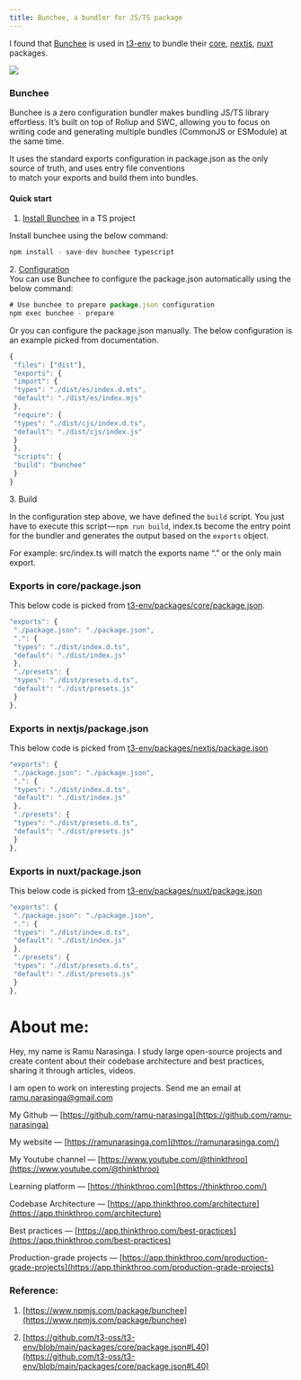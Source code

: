 ```yaml
---
title: Bunchee, a bundler for JS/TS package
---
```


I found that [Bunchee](https://www.npmjs.com/package/bunchee) is used in [t3-env](https://github.com/t3-oss/t3-env/blob/main/packages/core/package.json#L40) to bundle their [core](https://github.com/t3-oss/t3-env/blob/main/packages/core/package.json#L40), [nextjs](https://github.com/t3-oss/t3-env/blob/main/packages/nextjs/package.json), [nuxt](https://github.com/t3-oss/t3-env/blob/main/packages/nuxt/package.json) packages.

![](https://cdn-images-1.medium.com/max/1600/1*zmEZ0GNa4gedmN0qpsdvhg.png)

### Bunchee

Bunchee is a zero configuration bundler makes bundling JS/TS library effortless. It’s built on top of Rollup and SWC, allowing you to focus on writing code and generating multiple bundles (CommonJS or ESModule) at the same time. 

It uses the standard exports configuration in package.json as the only source of truth, and uses entry file conventions   
to match your exports and build them into bundles.

#### Quick start

1. [Install Bunchee](https://www.npmjs.com/package/bunchee#quick-start) in a TS project
    

Install bunchee using the below command:

```js
npm install - save-dev bunchee typescript
```

2\. [Configuration](https://www.npmjs.com/package/bunchee#configuration)  
You can use Bunchee to configure the package.json automatically using the below command:

```js
# Use bunchee to prepare package.json configuration
npm exec bunchee - prepare
```

Or you can configure the package.json manually. The below configuration is an example picked from documentation.

```js
{
 "files": ["dist"],
 "exports": {
 "import": {
 "types": "./dist/es/index.d.mts",
 "default": "./dist/es/index.mjs"
 },
 "require": {
 "types": "./dist/cjs/index.d.ts",
 "default": "./dist/cjs/index.js"
 }
 },
 "scripts": {
 "build": "bunchee"
 }
}
```

3\. Build

In the configuration step above, we have defined the `build` script. You just have to execute this script — `npm run build`, index.ts become the entry point for the bundler and generates the output based on the `exports` object.

For example: src/index.ts will match the exports name “.” or the only main export.

### Exports in core/package.json

This below code is picked from [t3-env/packages/core/package.json](https://github.com/t3-oss/t3-env/blob/main/packages/core/package.json#L13C3-L23C5).

```js
"exports": {
 "./package.json": "./package.json",
 ".": {
 "types": "./dist/index.d.ts",
 "default": "./dist/index.js"
 },
 "./presets": {
 "types": "./dist/presets.d.ts",
 "default": "./dist/presets.js"
 }
},
```

### Exports in nextjs/package.json

This below code is picked from [t3-env/packages/nextjs/package.json](https://github.com/t3-oss/t3-env/blob/main/packages/nextjs/package.json#L13-L23)

```js
"exports": {
 "./package.json": "./package.json",
 ".": {
 "types": "./dist/index.d.ts",
 "default": "./dist/index.js"
 },
 "./presets": {
 "types": "./dist/presets.d.ts",
 "default": "./dist/presets.js"
 }
},
```

### Exports in nuxt/package.json

This below code is picked from [t3-env/packages/nuxt/package.json](https://github.com/t3-oss/t3-env/blob/main/packages/nuxt/package.json)

```js
"exports": {
 "./package.json": "./package.json",
 ".": {
 "types": "./dist/index.d.ts",
 "default": "./dist/index.js"
 },
 "./presets": {
 "types": "./dist/presets.d.ts",
 "default": "./dist/presets.js"
 }
},
```

# **About me:**

Hey, my name is Ramu Narasinga. I study large open-source projects and create content about their codebase architecture and best practices, sharing it through articles, videos.

I am open to work on interesting projects. Send me an email at ramu.narasinga@gmail.com

My Github — [https://github.com/ramu-narasinga](https://github.com/ramu-narasinga)

My website — [https://ramunarasinga.com](https://ramunarasinga.com/)

My Youtube channel — [https://www.youtube.com/@thinkthroo](https://www.youtube.com/@thinkthroo)

Learning platform — [https://thinkthroo.com](https://thinkthroo.com/)

Codebase Architecture — [https://app.thinkthroo.com/architecture](https://app.thinkthroo.com/architecture)

Best practices — [https://app.thinkthroo.com/best-practices](https://app.thinkthroo.com/best-practices)

Production-grade projects — [https://app.thinkthroo.com/production-grade-projects](https://app.thinkthroo.com/production-grade-projects)

### Reference:

1. [https://www.npmjs.com/package/bunchee](https://www.npmjs.com/package/bunchee)
    
2. [https://github.com/t3-oss/t3-env/blob/main/packages/core/package.json#L40](https://github.com/t3-oss/t3-env/blob/main/packages/core/package.json#L40)